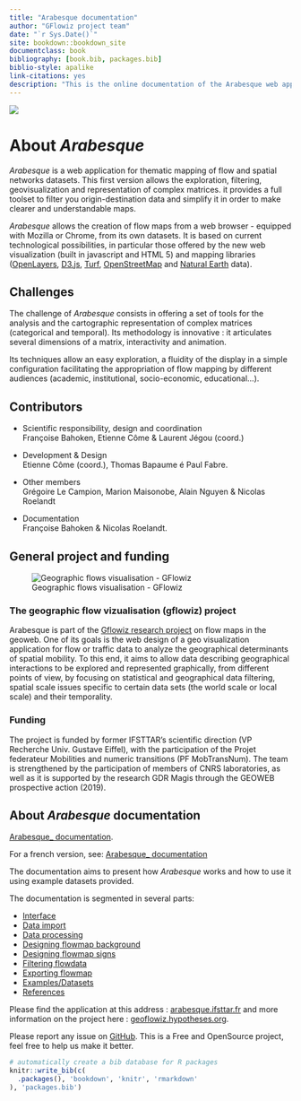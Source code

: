 --- 
title: "Arabesque documentation"
author: "GFlowiz project team"
date: "`r Sys.Date()`"
site: bookdown::bookdown_site
documentclass: book
bibliography: [book.bib, packages.bib]
biblio-style: apalike
link-citations: yes
description: "This is the online documentation of the Arabesque web application."
---

![](images/logo_arabesque_clair.png)

# About _Arabesque_ {-}

_Arabesque_ is a web application for thematic mapping of flow and spatial networks datasets.
This first version allows the exploration, filtering, geovisualization 
and representation of complex matrices. 
it provides a full toolset to filter you origin-destination data and 
simplify it in order to make clearer and understandable maps.

_Arabesque_ allows the creation of flow maps from a web browser - 
equipped with Mozilla or Chrome, from its own datasets.
It is based on current technological possibilities, in particular 
those offered by the new web visualization (built in javascript and HTML 5) 
and mapping libraries ([OpenLayers](https://openlayers.org/), [D3.js](https://d3js.org/), [Turf](https://turfjs.org/), [OpenStreetMap](https://www.openstreetmap.org) and [Natural Earth](https://www.naturalearthdata.com/) data). 

## Challenges {-}

The challenge of _Arabesque_ consists in offering a set of tools for 
the analysis and the cartographic representation of complex matrices 
(categorical and temporal). Its methodology is innovative : 
it articulates several dimensions of a matrix, interactivity and animation.

Its techniques allow an easy exploration, a fluidity of the display 
in a simple configuration facilitating the appropriation of flow mapping 
by different audiences (academic, institutional, socio-economic, educational...).

## Contributors {-}

- Scientific responsibility, design and coordination </br>
 Françoise Bahoken, Etienne Côme & Laurent Jégou (coord.) 
 
- Development & Design </br>
Etienne Côme (coord.), Thomas Bapaume é Paul Fabre.

- Other members </br>
Grégoire Le Campion, Marion Maisonobe, Alain Nguyen & Nicolas Roelandt

- Documentation </br>
Françoise Bahoken & Nicolas Roelandt. 

## General project and funding {-}

![Geographic flows visualisation - GFlowiz](images/logo_gflowiz.jpg)

### The geographic flow vizualisation (gflowiz) project {-}

Arabesque is part of the [Gflowiz  research project](https://geoflowiz.hypotheses.org/) on flow maps in the geoweb.
One of its goals is the web design of a geo visualization application for flow
or traffic data to analyze the geographical determinants of spatial mobility. 
To this end, it aims to allow data describing geographical interactions to be explored and represented graphically, from different points of view, 
by focusing on statistical and geographical data filtering, 
spatial scale issues specific to certain data sets 
(the world scale or local scale) and their temporality.

### Funding {-}

The project is funded by former IFSTTAR's scientific direction 
(VP Recherche Univ. Gustave Eiffel), with the participation of the 
Projet federateur Mobilities and numeric transitions (PF MobTransNum). 
The team is strengthened by the participation of members of CNRS laboratories,
as well as it is  supported by the research GDR Magis through the GEOWEB
prospective action (2019).

## About _Arabesque_ documentation {-}

[Arabesque_ documentation](https://gflowiz.github.io/arabesque-doc/).

For a french version, see: [Arabesque_ documentation](https://github.com/gflowiz/sageo-ricardo)


The documentation aims to present how _Arabesque_ works and how to use it using example datasets provided.

The documentation is segmented in several parts:

* [Interface](./interface.html)
* [Data import](./data-import.html)
* [Data processing](./data-processing.html)
* [Designing flowmap background](./Design-map-background.html)
* [Designing flowmap signs](./Design-flowmap-signs.html)
* [Filtering flowdata](./Filter-flowdata.html)
* [Exporting flowmap](./exports.html)
* [Examples/Datasets](./examples.html)
* [References](./examples.html)
 
Please find the application at this address : [arabesque.ifsttar.fr](http://arabesque.ifsttar.fr/) and more information on the project here : [geoflowiz.hypotheses.org](https://geoflowiz.hypotheses.org/).

Please report any issue on [GitHub](https://github.com/gflowiz/arabesque). This is a Free and OpenSource project, feel free to help us make it better.


```{r include=FALSE}
# automatically create a bib database for R packages
knitr::write_bib(c(
  .packages(), 'bookdown', 'knitr', 'rmarkdown'
), 'packages.bib')
```
